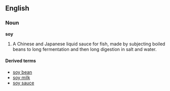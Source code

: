 ==English==
===Noun===
'''soy'''

#A Chinese and Japanese liquid sauce for fish, made by subjecting boiled beans to long fermentation and then long digestion in salt and water.

====Derived terms====
*[[soy bean]]
*[[soy milk]]
*[[soy sauce]]